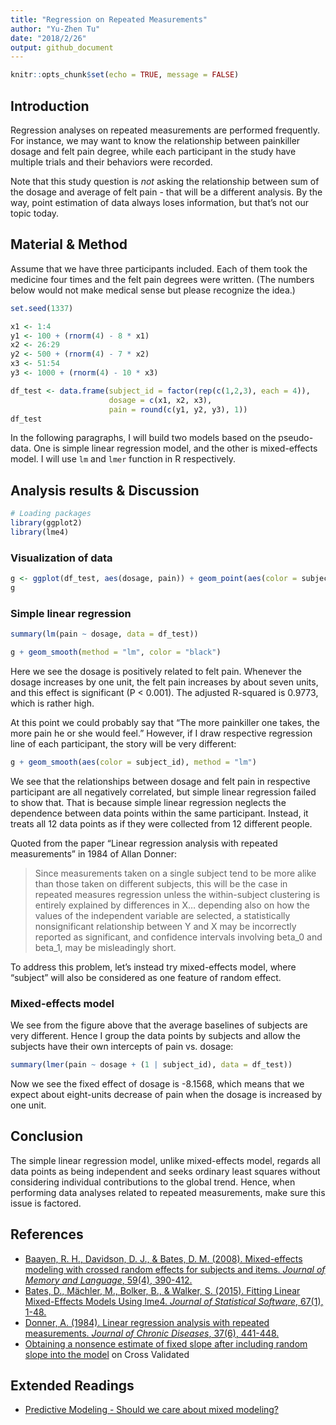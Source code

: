 ```yaml
---
title: "Regression on Repeated Measurements"
author: "Yu-Zhen Tu"
date: "2018/2/26"
output: github_document
---
```


```r
knitr::opts_chunk$set(echo = TRUE, message = FALSE)
```

## Introduction

Regression analyses on repeated measurements are performed frequently. For instance, we may want to know the relationship between painkiller dosage and felt pain degree, while each participant in the study have multiple trials and their behaviors were recorded.

Note that this study question is _not_ asking the relationship between sum of the dosage and average of felt pain - that will be a different analysis. By the way, point estimation of data always loses information, but that's not our topic today.

## Material & Method

Assume that we have three participants included. Each of them took the medicine four times and the felt pain degrees were written. (The numbers below would not make medical sense but please recognize the idea.)

```r
set.seed(1337)

x1 <- 1:4
y1 <- 100 + (rnorm(4) - 8 * x1)
x2 <- 26:29
y2 <- 500 + (rnorm(4) - 7 * x2)
x3 <- 51:54
y3 <- 1000 + (rnorm(4) - 10 * x3)

df_test <- data.frame(subject_id = factor(rep(c(1,2,3), each = 4)),
                      dosage = c(x1, x2, x3),
                      pain = round(c(y1, y2, y3), 1))
df_test
```

In the following paragraphs, I will build two models based on the pseudo-data. One is simple linear regression model, and the other is mixed-effects model. I will use `lm` and `lmer` function in R respectively.

## Analysis results & Discussion

```r
# Loading packages
library(ggplot2)
library(lme4)
```

### Visualization of data

```r
g <- ggplot(df_test, aes(dosage, pain)) + geom_point(aes(color = subject_id))
g
```

### Simple linear regression

```r
summary(lm(pain ~ dosage, data = df_test))
```

```r
g + geom_smooth(method = "lm", color = "black")
```

Here we see the dosage is positively related to felt pain. Whenever the dosage increases by one unit, the felt pain increases by about seven units, and this effect is significant (P < 0.001). The adjusted R-squared is 0.9773, which is rather high.

At this point we could probably say that "The more painkiller one takes, the more pain he or she would feel." However, if I draw respective regression line of each participant, the story will be very different:

```r
g + geom_smooth(aes(color = subject_id), method = "lm")
```

We see that the relationships between dosage and felt pain in respective participant are all negatively correlated, but simple linear regression failed to show that. That is because simple linear regression neglects the dependence between data points within the same participant. Instead, it treats all 12 data points as if they were collected from 12 different people.

Quoted from the paper "Linear regression analysis with repeated measurements" in 1984 of Allan Donner:

> Since measurements taken on a single subject tend to be more alike than those taken on different subjects, this will be the case in repeated measures regression unless the within-subject clustering is entirely explained by differences in X... depending also on how the values of the independent variable are selected, a statistically nonsignificant relationship between Y and X may be incorrectly reported as significant, and confidence intervals involving beta_0 and beta_1, may be misleadingly short.

To address this problem, let's instead try mixed-effects model, where "subject" will also be considered as one feature of random effect.

### Mixed-effects model

We see from the figure above that the average baselines of subjects are very different. Hence I group the data points by subjects and allow the subjects have their own intercepts of pain vs. dosage:

```r
summary(lmer(pain ~ dosage + (1 | subject_id), data = df_test))
```

Now we see the fixed effect of dosage is -8.1568, which means that we expect about eight-units decrease of pain when the dosage is increased by one unit.

## Conclusion

The simple linear regression model, unlike mixed-effects model, regards all data points as being independent and seeks ordinary least squares without considering individual contributions to the global trend. Hence, when performing data analyses related to repeated measurements, make sure this issue is factored.

## References

* [Baayen, R. H., Davidson, D. J., & Bates, D. M. (2008). Mixed-effects modeling with crossed random effects for subjects and items. _Journal of Memory and Language_, 59(4), 390-412.](https://www.sciencedirect.com/science/article/pii/S0749596X07001398)
* [Bates, D., Mächler, M., Bolker, B., & Walker, S. (2015). Fitting Linear Mixed-Effects Models Using lme4. _Journal of Statistical Software_, 67(1), 1-48.](https://www.jstatsoft.org/article/view/v067i01/0)
* [Donner, A. (1984). Linear regression analysis with repeated measurements. _Journal of Chronic Diseases_, 37(6), 441-448.](http://www.jclinepi.com/article/0021-9681(84)90027-4/abstract)
* [Obtaining a nonsence estimate of fixed slope after including random slope into the model](https://stats.stackexchange.com/q/330463/150140) on Cross Validated

## Extended Readings

* [Predictive Modeling - Should we care about mixed modeling?](https://stats.stackexchange.com/questions/22407/predictive-modeling-should-we-care-about-mixed-modeling)